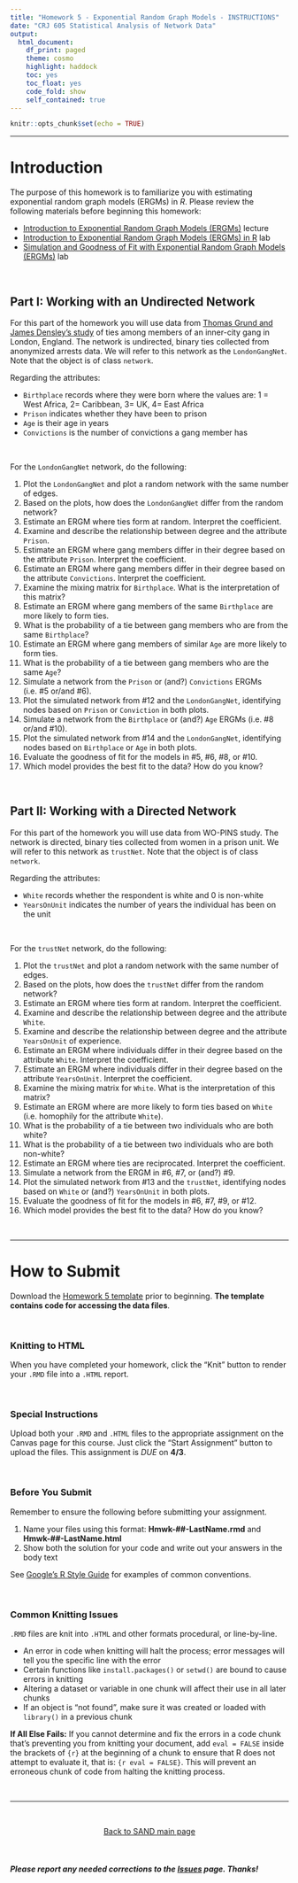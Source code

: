 ```yaml
---
title: "Homework 5 - Exponential Random Graph Models - INSTRUCTIONS"
date: "CRJ 605 Statistical Analysis of Network Data"
output: 
  html_document:
    df_print: paged
    theme: cosmo
    highlight: haddock
    toc: yes
    toc_float: yes
    code_fold: show
    self_contained: true
---
```


<style>
body {
text-align: left}
</style>

```r
knitr::opts_chunk$set(echo = TRUE)
```

----

# Introduction

The purpose of this homework is to familiarize you with estimating exponential random graph models (ERGMs) in *R*. Please review the following materials before beginning this homework:  

  + [Introduction to Exponential Random Graph Models (ERGMs)](../lectures/lecture-08-ergm.pdf) lecture
  + [Introduction to Exponential Random Graph Models (ERGMs) in R](../labs/lab-10-ergm-intro.html) lab
  + [Simulation and Goodness of Fit with Exponential Random Graph Models (ERGMs)](../labs/lab-11-ergm-gof.html) lab

<br>

## Part I: Working with an Undirected Network

For this part of the homework you will use data from [Thomas Grund and James Densley's study](https://journals.sagepub.com/doi/full/10.1177/1043986214553377) of ties among members of an inner-city gang in London, England. The network is undirected, binary ties collected from anonymized arrests data. We will refer to this network as the `LondonGangNet`. Note that the object is of class `network`. 

Regarding the attributes:  

  + `Birthplace` records where they were born where the values are: 1 = West Africa, 2= Caribbean, 3= UK, 4= East Africa  
  + `Prison` indicates whether they have been to prison
  + `Age` is their age in years  
  + `Convictions` is the number of convictions a gang member has

<br>

For the `LondonGangNet` network, do the following:  

1. Plot the `LondonGangNet` and plot a random network with the same number of edges.
2. Based on the plots, how does the `LondonGangNet` differ from the random network?
3. Estimate an ERGM where ties form at random. Interpret the coefficient.
4. Examine and describe the relationship between degree and the attribute `Prison`.
5. Estimate an ERGM where gang members differ in their degree based on the attribute `Prison`. Interpret the coefficient.
6. Estimate an ERGM where gang members differ in their degree based on the attribute `Convictions`. Interpret the coefficient.
7. Examine the mixing matrix for `Birthplace`. What is the interpretation of this matrix?
8. Estimate an ERGM where gang members of the same `Birthplace` are more likely to form ties.
9. What is the probability of a tie between gang members who are from the same `Birthplace`?
10. Estimate an ERGM where gang members of similar `Age` are more likely to form ties.
11. What is the probability of a tie between gang members who are the same `Age`?
12. Simulate a network from the `Prison` or (and?) `Convictions` ERGMs (i.e. #5 or/and #6). 
13. Plot the simulated network from #12 and the `LondonGangNet`, identifying nodes based on `Prison` or `Conviction` in both plots.
14. Simulate a network from the `Birthplace` or (and?) `Age` ERGMs (i.e. #8 or/and #10). 
15. Plot the simulated network from #14 and the `LondonGangNet`, identifying nodes based on `Birthplace` or `Age` in both plots.
16. Evaluate the goodness of fit for the models in #5, #6, #8, or #10.
17. Which model provides the best fit to the data? How do you know?

<br>

## Part II: Working with a Directed Network

For this part of the homework you will use data from WO-PINS study. The network is directed, binary ties collected from women in a prison unit. We will refer to this network as  `trustNet`. Note that the object is of class `network`. 

Regarding the attributes:  

  + `White` records whether the respondent is white and 0 is non-white
  + `YearsOnUnit` indicates the number of years the individual has been on the unit

<br>

For the `trustNet` network, do the following:  

1. Plot the `trustNet` and plot a random network with the same number of edges.
2. Based on the plots, how does the `trustNet` differ from the random network?
3. Estimate an ERGM where ties form at random. Interpret the coefficient.
4. Examine and describe the relationship between degree and the attribute `White`.
5. Examine and describe the relationship between degree and the attribute `YearsOnUnit` of experience.
6. Estimate an ERGM where individuals differ in their degree based on the attribute `White`. Interpret the coefficient.
7. Estimate an ERGM where individuals differ in their degree based on the attribute `YearsOnUnit`. Interpret the coefficient.
8. Examine the mixing matrix for `White`. What is the interpretation of this matrix?
9. Estimate an ERGM where are more likely to form ties based on `White` (i.e. homophily for the attribute `White`).
10. What is the probability of a tie between two individuals who are both white?
11. What is the probability of a tie between two individuals who are both non-white?
12. Estimate an ERGM where ties are reciprocated. Interpret the coefficient.
13. Simulate a network from the ERGM in #6, #7, or (and?) #9. 
14. Plot the simulated network from #13 and the `trustNet`, identifying nodes based on `White` or (and?) `YearsOnUnit` in both plots.
15. Evaluate the goodness of fit for the models in #6, #7, #9, or #12.
16. Which model provides the best fit to the data? How do you know?

<br>

----

# How to Submit

Download the [Homework 5 template](../hmwk/templates/hmwk-05-template.zip?raw=true) prior to beginning. **The template contains code for accessing the data files**.

<br>

### Knitting to HTML

When you have completed your homework, click the "Knit" button to render your `.RMD` file into a `.HTML` report.

<br>

### Special Instructions

Upload both your `.RMD` and `.HTML` files to the appropriate assignment on the Canvas page for this course. Just click the "Start Assignment" button to upload the files. This assignment is *DUE* on **4/3**.

<br>

### Before You Submit

Remember to ensure the following before submitting your assignment.

1. Name your files using this format: **Hmwk-##-LastName.rmd** and **Hmwk-##-LastName.html**
2. Show both the solution for your code and write out your answers in the body text 

See [Google's R Style Guide](https://google.github.io/styleguide/Rguide.xml) for examples of common conventions.

<br>

### Common Knitting Issues

`.RMD` files are knit into `.HTML` and other formats procedural, or line-by-line.

* An error in code when knitting will halt the process; error messages will tell you the specific line with the error
* Certain functions like `install.packages()` or `setwd()` are bound to cause errors in knitting 
* Altering a dataset or variable in one chunk will affect their use in all later chunks
* If an object is "not found", make sure it was created or loaded with `library()` in a previous chunk

**If All Else Fails:** If you cannot determine and fix the errors in a code chunk that's preventing you from knitting your document, add `eval = FALSE` inside the brackets of `{r}` at the beginning of a chunk to ensure that R does not attempt to evaluate it, that is: `{r eval = FALSE}`. This will prevent an erroneous chunk of code from halting the knitting process.  

<br>

____

<br>

<p align="center"> [Back to SAND main page](https://jacobtnyoung.github.io/SAND/) </p>

<br>

##### ***Please*** report any needed corrections to the [Issues](https://github.com/jacobtnyoung/SAND/issues/new) page. Thanks!

<br>
<br>